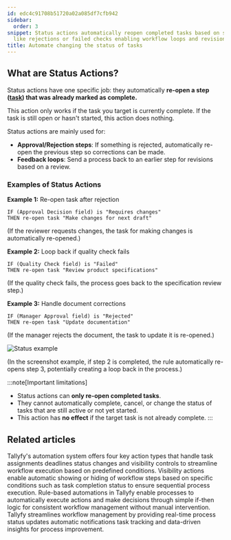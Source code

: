 ```yaml
---
id: edc4c91708b51720a02a085df7cfb942
sidebar:
  order: 3
snippet: Status actions automatically reopen completed tasks based on specific conditions
  like rejections or failed checks enabling workflow loops and revision processes.
title: Automate changing the status of tasks
---
```


## What are Status Actions?

Status actions have one specific job: they automatically **re-open a step ([task](/products/pro/tracking-and-tasks/tasks/)) that was already marked as complete.**

This action only works if the task you target is currently complete. If the task is still open or hasn't started, this action does nothing.

Status actions are mainly used for:
- **Approval/Rejection steps**: If something is rejected, automatically re-open the previous step so corrections can be made.
- **Feedback loops**: Send a process back to an earlier step for revisions based on a review.

### Examples of Status Actions

**Example 1:** Re-open task after rejection
```
IF (Approval Decision field) is "Requires changes"
THEN re-open task "Make changes for next draft"
```
(If the reviewer requests changes, the task for making changes is automatically re-opened.)

**Example 2:** Loop back if quality check fails
```
IF (Quality Check field) is "Failed"
THEN re-open task "Review product specifications"
```
(If the quality check fails, the process goes back to the specification review step.)

**Example 3:** Handle document corrections
```
IF (Manager Approval field) is "Rejected"
THEN re-open task "Update documentation"
```
(If the manager rejects the document, the task to update it is re-opened.)

![Status example](https://screenshots.tallyfy.com/tallyfy%2Fpro%2Fdesktop-light-statusactionexample.png)

(In the screenshot example, if step 2 is completed, the rule automatically re-opens step 3, potentially creating a loop back in the process.)

:::note[Important limitations]
- Status actions can **only re-open completed tasks**.
- They cannot automatically complete, cancel, or change the status of tasks that are still active or not yet started.
- This action has **no effect** if the target task is not already complete.
:::


## Related articles
<CardGrid>
<LinkTitleCard header="<b>Automations > Actions</b>" href="/products/pro/documenting/templates/automations/actions/" > Tallyfy's automation system offers four key action types that handle task assignments deadlines status changes and visibility controls to streamline workflow execution based on predefined conditions. </LinkTitleCard>
<LinkTitleCard header="<b>Actions > Automate hiding or showing tasks</b>" href="/products/pro/documenting/templates/automations/actions/visibility-actions/" > Visibility actions enable automatic showing or hiding of workflow steps based on specific conditions such as task completion status to ensure sequential process execution. </LinkTitleCard>
<LinkTitleCard header="<b>Templates > Automations</b>" href="/products/pro/documenting/templates/automations/" > Rule-based automations in Tallyfy enable processes to automatically execute actions and make decisions through simple if-then logic for consistent workflow management without manual intervention. </LinkTitleCard>
<LinkTitleCard header="<b>Features > Real time status</b>" href="/products/pro/tutorials/features/real-time-status/" > Tallyfy streamlines workflow management by providing real-time process status updates automatic notifications task tracking and data-driven insights for process improvement. </LinkTitleCard>
</CardGrid>